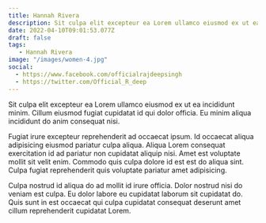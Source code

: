 ```yaml
---
title: Hannah Rivera
description: Sit culpa elit excepteur ea Lorem ullamco eiusmod ex ut ea incididunt minim. Cillum eiusmod fugiat cupidatat.
date: 2022-04-10T09:01:53.077Z
draft: false
tags: 
   - Hannah Rivera
image: "/images/women-4.jpg"
social: 
  - https://www.facebook.com/officialrajdeepsingh
  - https://twitter.com/Official_R_deep
---
```

Sit culpa elit excepteur ea Lorem ullamco eiusmod ex ut ea incididunt minim. Cillum eiusmod fugiat cupidatat id qui dolor officia. Eu minim aliqua incididunt do anim consequat nisi.

Fugiat irure excepteur reprehenderit ad occaecat ipsum. Id occaecat aliqua adipisicing eiusmod pariatur culpa aliqua. Aliqua Lorem consequat exercitation id ad pariatur non cupidatat aliquip nisi. Amet est voluptate mollit sit velit enim. Commodo quis culpa dolore id est est do aliqua sint. Culpa fugiat reprehenderit quis voluptate pariatur amet adipisicing.

Culpa nostrud id aliqua do ad mollit id irure officia. Dolor nostrud nisi do veniam est culpa. Eu dolor labore eu cupidatat laborum sit cupidatat do. Quis sunt in est occaecat qui culpa cupidatat consequat deserunt amet cillum reprehenderit cupidatat Lorem.
